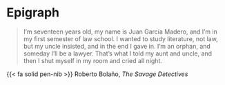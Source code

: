 # Epigraph {.unnumbered}

> [I’m seventeen years old, my name is Juan García Madero, and I’m in my first semester of law school. I wanted to study literature, not law, but my uncle insisted, and in the end I gave in. I’m an orphan, and someday I’ll be a lawyer. That’s what I told my aunt and uncle, and then I shut myself in my room and cried all night.]{.epigraph-quote}
 
[[{{< fa solid pen-nib >}}]{.theme-color} Roberto Bolaño, _The Savage Detectives_]{.epigraph-citation}
